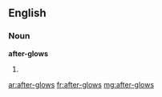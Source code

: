 ==English==

===Noun===
'''after-glows'''

# {{plural of|after-glow}}

[[ar:after-glows]]
[[fr:after-glows]]
[[mg:after-glows]]